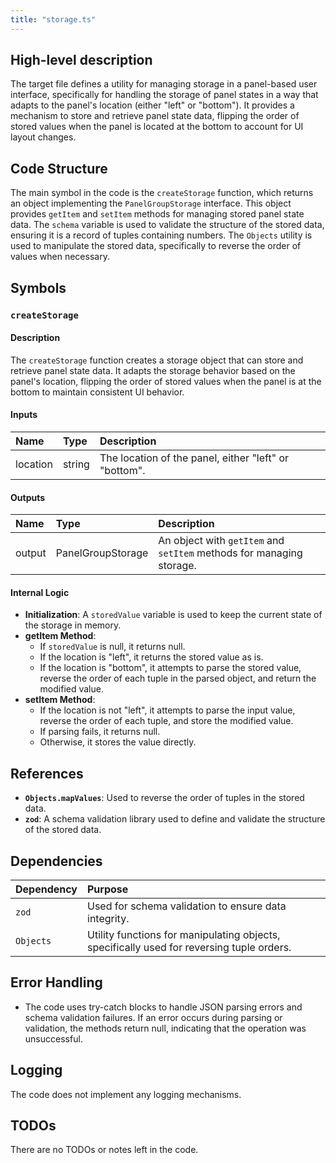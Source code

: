 ```yaml
---
title: "storage.ts"
---
```


## High-level description

The target file defines a utility for managing storage in a panel-based user interface, specifically for handling the storage of panel states in a way that adapts to the panel's location (either "left" or "bottom"). It provides a mechanism to store and retrieve panel state data, flipping the order of stored values when the panel is located at the bottom to account for UI layout changes.

## Code Structure

The main symbol in the code is the `createStorage` function, which returns an object implementing the `PanelGroupStorage` interface. This object provides `getItem` and `setItem` methods for managing stored panel state data. The `schema` variable is used to validate the structure of the stored data, ensuring it is a record of tuples containing numbers. The `Objects` utility is used to manipulate the stored data, specifically to reverse the order of values when necessary.

## Symbols

### `createStorage`
#### Description
The `createStorage` function creates a storage object that can store and retrieve panel state data. It adapts the storage behavior based on the panel's location, flipping the order of stored values when the panel is at the bottom to maintain consistent UI behavior.

#### Inputs
| Name     | Type   | Description                                      |
|:---------|:-------|:-------------------------------------------------|
| location | string | The location of the panel, either "left" or "bottom". |

#### Outputs
| Name   | Type              | Description                                      |
|:-------|:------------------|:-------------------------------------------------|
| output | PanelGroupStorage | An object with `getItem` and `setItem` methods for managing storage. |

#### Internal Logic
- **Initialization**: A `storedValue` variable is used to keep the current state of the storage in memory.
- **getItem Method**:
  - If `storedValue` is null, it returns null.
  - If the location is "left", it returns the stored value as is.
  - If the location is "bottom", it attempts to parse the stored value, reverse the order of each tuple in the parsed object, and return the modified value.
- **setItem Method**:
  - If the location is not "left", it attempts to parse the input value, reverse the order of each tuple, and store the modified value.
  - If parsing fails, it returns null.
  - Otherwise, it stores the value directly.

## References

- **`Objects.mapValues`**: Used to reverse the order of tuples in the stored data.
- **`zod`**: A schema validation library used to define and validate the structure of the stored data.

## Dependencies

| Dependency | Purpose                                                  |
|:-----------|:---------------------------------------------------------|
| `zod`      | Used for schema validation to ensure data integrity.     |
| `Objects`  | Utility functions for manipulating objects, specifically used for reversing tuple orders. |

## Error Handling

- The code uses try-catch blocks to handle JSON parsing errors and schema validation failures. If an error occurs during parsing or validation, the methods return null, indicating that the operation was unsuccessful.

## Logging

The code does not implement any logging mechanisms.

## TODOs

There are no TODOs or notes left in the code.